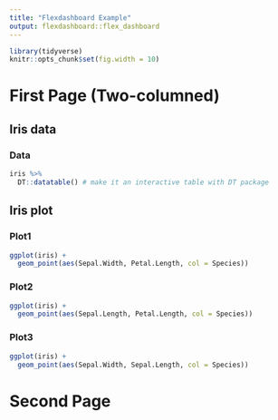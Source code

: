 ```yaml
---
title: "Flexdashboard Example"
output: flexdashboard::flex_dashboard
---
```


```r
library(tidyverse)
knitr::opts_chunk$set(fig.width = 10)
```

# First Page (Two-columned)

## Iris data 

### Data

```r
iris %>% 
  DT::datatable() # make it an interactive table with DT package
```

## Iris plot

### Plot1

```r
ggplot(iris) +
  geom_point(aes(Sepal.Width, Petal.Length, col = Species))
```

### Plot2

```r
ggplot(iris) +
  geom_point(aes(Sepal.Length, Petal.Length, col = Species))
```

### Plot3

```r
ggplot(iris) +
  geom_point(aes(Sepal.Width, Sepal.Length, col = Species))
```

# Second Page